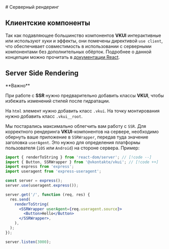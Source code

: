 <Overview>
# Серверный рендеринг

</Overview>

## Клиентские компоненты

Так как подавляющее большинство компонентов **VKUI** интерактивные или используют хуки и эффекты, они помечены
директивой `use client`, что обеспечивает совместимость в использовании с серверными компонентами без дополнительных обёрток.
Подробнее о данной концепции можно прочитать в [документации React](https://react.dev/reference/rsc/directives).

## Server Side Rendering

<Callout>
 **Важно**

При работе с **SSR** нужно предварительно добавить классы **VKUI**, чтобы избежать изменений стилей после гидратации.

На `html` элемент нужно добавить класс `.vkui`.
На точку монтирования нужно добавить класс `.vkui__root`.

</Callout>

Мы постарались максимально облегчить вам работу с `SSR`. Для корректного рендеринга **VKUI**-компонентов на сервере,
необходимо обернуть ваше приложение в `SSRWrapper`, передав туда значение заголовка `userAgent`. Это нужно для
определения платформы пользователя (`iOS` или `Android`) на стороне сервера. Пример:

```jsx
import { renderToString } from 'react-dom/server'; // [!code --]
import { Button, SSRWrapper } from '@vkontakte/vkui'; // [!code ++]
import express from 'express';
import useragent from 'express-useragent';

const server = express();
server.use(useragent.express());

server.get('/', function (req, res) {
  res.send(
    renderToString(
      <SSRWrapper userAgent={req.useragent.source}>
        <Button>Hello</Button>
      </SSRWrapper>,
    ),
  );
});

server.listen(3000);
```
